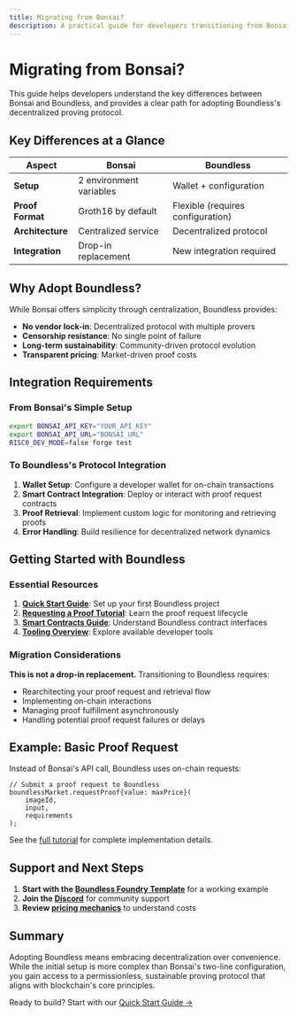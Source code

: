 ```yaml
---
title: Migrating from Bonsai?
description: A practical guide for developers transitioning from Bonsai to Boundless
---
```


# Migrating from Bonsai?

This guide helps developers understand the key differences between Bonsai and Boundless, and provides a clear path for adopting Boundless's decentralized proving protocol.

## Key Differences at a Glance

| Aspect | Bonsai | Boundless |
|--------|--------|-----------|
| **Setup** | 2 environment variables | Wallet + configuration |
| **Proof Format** | Groth16 by default | Flexible (requires configuration) |
| **Architecture** | Centralized service | Decentralized protocol |
| **Integration** | Drop-in replacement | New integration required |

## Why Adopt Boundless?

While Bonsai offers simplicity through centralization, Boundless provides:

- **No vendor lock-in**: Decentralized protocol with multiple provers
- **Censorship resistance**: No single point of failure
- **Long-term sustainability**: Community-driven protocol evolution
- **Transparent pricing**: Market-driven proof costs

## Integration Requirements

### From Bonsai's Simple Setup

```bash
export BONSAI_API_KEY="YOUR_API_KEY"
export BONSAI_API_URL="BONSAI_URL"
RISC0_DEV_MODE=false forge test
```

### To Boundless's Protocol Integration

1. **Wallet Setup**: Configure a developer wallet for on-chain transactions
2. **Smart Contract Integration**: Deploy or interact with proof request contracts
3. **Proof Retrieval**: Implement custom logic for monitoring and retrieving proofs
4. **Error Handling**: Build resilience for decentralized network dynamics

## Getting Started with Boundless

### Essential Resources

1. **[Quick Start Guide](/developers/quick-start)**: Set up your first Boundless project
2. **[Requesting a Proof Tutorial](/developers/tutorials/requesting-a-proof)**: Learn the proof request lifecycle
3. **[Smart Contracts Guide](/developers/smart-contracts/)**: Understand Boundless contract interfaces
4. **[Tooling Overview](/developers/tooling/)**: Explore available developer tools

### Migration Considerations

**This is not a drop-in replacement.** Transitioning to Boundless requires:

- Rearchitecting your proof request and retrieval flow
- Implementing on-chain interactions
- Managing proof fulfillment asynchronously
- Handling potential proof request failures or delays

## Example: Basic Proof Request

Instead of Bonsai's API call, Boundless uses on-chain requests:

```solidity
// Submit a proof request to Boundless
boundlessMarket.requestProof{value: maxPrice}(
    imageId,
    input,
    requirements
);
```

See the [full tutorial](/developers/tutorials/requesting-a-proof) for complete implementation details.

## Support and Next Steps

1. **Start with the [Boundless Foundry Template](https://github.com/boundless-market/boundless-foundry-template)** for a working example
2. **Join the [Discord](https://discord.gg/boundless)** for community support
3. **Review [pricing mechanics](/developers/tutorials/how-does-pricing-work)** to understand costs

## Summary

Adopting Boundless means embracing decentralization over convenience. While the initial setup is more complex than Bonsai's two-line configuration, you gain access to a permissionless, sustainable proving protocol that aligns with blockchain's core principles.

Ready to build? Start with our [Quick Start Guide →](/developers/quick-start)